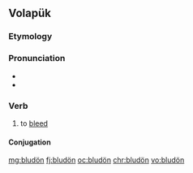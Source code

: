 ==Volapük==

===Etymology===
{{suffix|blud|ön|lang=vo}}

===Pronunciation===
* {{IPA|/bluˈdøn/|lang=vo}}
* {{hyphenation|blu|dön|lang=vo}}

===Verb===
{{head|vo|verb}}

# to [[bleed]]

====Conjugation====
{{vo-conj}}

[[mg:bludön]]
[[fj:bludön]]
[[oc:bludön]]
[[chr:bludön]]
[[vo:bludön]]